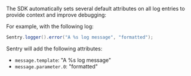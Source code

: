 The SDK automatically sets several default attributes on all log entries to provide context and improve debugging:

<Include name="logs/default-attributes/core" />

<Include name="logs/default-attributes/message-template" />

For example, with the following log:

```java
Sentry.logger().error("A %s log message", "formatted");
```

Sentry will add the following attributes:

- `message.template`: "A %s log message"
- `message.parameter.0`: "formatted"

<Include name="logs/default-attributes/user-mobile" />

<Include name="logs/default-attributes/mobile-desktop-native" />

<Include name="logs/default-attributes/integration" />

